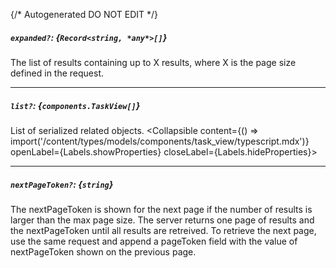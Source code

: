 {/* Autogenerated DO NOT EDIT  */}

##### `expanded?`: *{`Record<string, *any*>[]`}*
The list of results containing up to X results, where X is the page size defined in the request.

---
##### `list?`: *{`components.TaskView[]`}*
List of serialized related objects.
<Collapsible content={() => import('/content/types/models/components/task_view/typescript.mdx')} openLabel={Labels.showProperties} closeLabel={Labels.hideProperties}>
</Collapsible>

---
##### `nextPageToken?`: *{`string`}*
The nextPageToken is shown for the next page if the number of results is larger than the max page size.
 The server returns one page of results and the nextPageToken until all results are retreived.
 To retrieve the next page, use the same request and append a pageToken field with the value of nextPageToken shown on the previous page.


